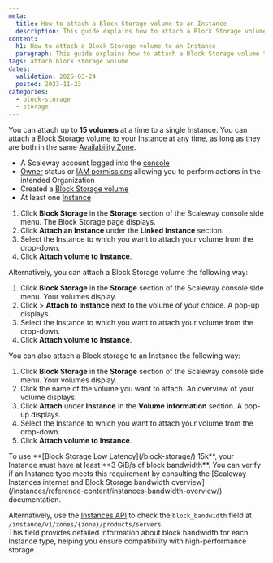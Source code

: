 ```yaml
---
meta:
  title: How to attach a Block Storage volume to an Instance
  description: This guide explains how to attach a Block Storage volume to a Scaleway Instance. Follow simple steps to manage your storage efficiently.
content:
  h1: How to attach a Block Storage volume to an Instance
  paragraph: This guide explains how to attach a Block Storage volume to a Scaleway Instance. Follow simple steps to manage your storage efficiently.
tags: attach block storage volume
dates:
  validation: 2025-03-24
  posted: 2023-11-23
categories:
  - block-storage
  - storage
---
```

You can attach up to **15 volumes** at a time to a single Instance. You can attach a Block Storage volume to your Instance at any time, as long as they are both in the same [Availability Zone](/instances/concepts/#availability-zone).

<Macro id="requirements" />

- A Scaleway account logged into the [console](https://console.scaleway.com)
- [Owner](/iam/concepts/#owner) status or [IAM permissions](/iam/concepts/#permission) allowing you to perform actions in the intended Organization
- Created a [Block Storage volume](/block-storage/how-to/create-a-volume/)
- At least one [Instance](/instances/how-to/create-an-instance/)

1. Click **Block Storage** in the **Storage** section of the Scaleway console side menu. The Block Storage page displays.
2. Click **Attach an Instance** under the **Linked Instance** section.
3. Select the Instance to which you want to attach your volume from the drop-down.
4. Click **Attach volume to Instance**.

Alternatively, you can attach a Block Storage volume the following way:

1. Click **Block Storage** in the **Storage** section of the Scaleway console side menu. Your volumes display.
2. Click <Icon name="more" /> > **Attach to Instance** next to the volume of your choice. A pop-up displays.
3. Select the Instance to which you want to attach your volume from the drop-down.
4. Click **Attach volume to Instance**.

You can also attach a Block storage to an Instance the following way:

1. Click **Block Storage** in the **Storage** section of the Scaleway console side menu. Your volumes display.
2. Click the name of the volume you want to attach. An overview of your volume displays.
3. Click **Attach** under **Instance** in the **Volume information** section. A pop-up displays.
5. Select the Instance to which you want to attach your volume from the drop-down.
6. Click **Attach volume to Instance**.

<Message type="note">
  To use **[Block Storage Low Latency](/block-storage/) 15k**, your Instance must have at least **3 GiB/s of block bandwidth**.  
  You can verify if an Instance type meets this requirement by consulting the [Scaleway Instances internet and Block Storage bandwidth overview](/instances/reference-content/instances-bandwidth-overview/) documentation.  

  Alternatively, use the [Instances API](https://www.scaleway.com/en/developers/api/instance/#path-instance-types-list-instance-types) to check the `block_bandwidth` field at `/instance/v1/zones/{zone}/products/servers`.  
  This field provides detailed information about block bandwidth for each Instance type, helping you ensure compatibility with high-performance storage.
</Message>


